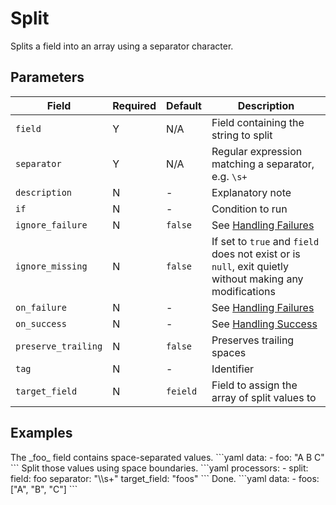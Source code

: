 # Split

<Synopsis>
Splits a field into an array using a separator character.
</Synopsis>

## Parameters

|Field|Required|Default|Description|
|---|---|---|---|
|`field`|Y|N/A|Field containing the string to split|
|`separator`|Y|N/A|Regular expression matching a separator, e.g. `\s+`|
|`description`|N|-|Explanatory note|
|`if`|N|-|Condition to run|
|`ignore_failure`|N|`false`|See [Handling Failures](../handling-failures.mdx)|
|`ignore_missing`|N|`false`|If set to `true` and `field` does not exist or is `null`, exit quietly without making any modifications|
|`on_failure`|N|-|See [Handling Failures](../handling-failures.mdx)|
|`on_success`|N|-|See [Handling Success](../handling-success.mdx)|
|`preserve_trailing`|N|`false`|Preserves trailing spaces|
|`tag`|N|-|Identifier|
|`target_field`|N|`feield`|Field to assign the array of split values to|

## Examples

<Example>
   <Description>
      The _foo_ field contains space-separated values.
   </Description>
   <SampleCode>
      ```yaml
      data:
         - foo: "A B C"
      ```
   </SampleCode>

   <Description>
      Split those values using space boundaries.
   </Description>
   <SampleCode>
      ```yaml
      processors:
         - split:
            field: foo
            separator: "\\s+"
            target_field: "foos"
      ```
   </SampleCode>
   <Description>
      Done.
   </Description>
   <SampleCode>
      ```yaml
      data:
         - foos: ["A", "B", "C"]
      ```
   </SampleCode>
</Example>
